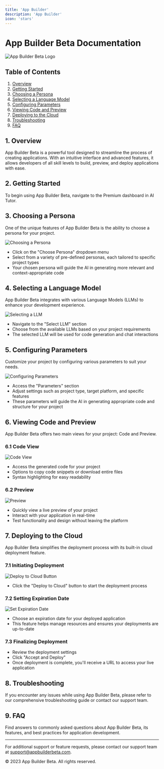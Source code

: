 ```yaml
---
title: 'App Builder'
description: 'App Builder'
icon: 'stars'
---
```




# App Builder Beta Documentation

![App Builder Beta Logo](https://img.mytsi.org/i/mfCG737.png)

## Table of Contents

1. [Overview](#overview)
2. [Getting Started](#getting-started)
3. [Choosing a Persona](#choosing-a-persona)
4. [Selecting a Language Model](#selecting-a-language-model)
5. [Configuring Parameters](#configuring-parameters)
6. [Viewing Code and Preview](#viewing-code-and-preview)
7. [Deploying to the Cloud](#deploying-to-the-cloud)
8. [Troubleshooting](#troubleshooting)
9. [FAQ](#faq)

## 1. Overview

App Builder Beta is a powerful tool designed to streamline the process of creating applications. With an intuitive interface and advanced features, it allows developers of all skill levels to build, preview, and deploy applications with ease.

## 2. Getting Started

To begin using App Builder Beta, navigate to the Premium dashboard in AI Tutor.

## 3. Choosing a Persona

One of the unique features of App Builder Beta is the ability to choose a persona for your project.

![Choosing a Persona](https://img.mytsi.org/i/qlhe733.png)

- Click on the "Choose Persona" dropdown menu
- Select from a variety of pre-defined personas, each tailored to specific project types
- Your chosen persona will guide the AI in generating more relevant and context-appropriate code

## 4. Selecting a Language Model

App Builder Beta integrates with various Language Models (LLMs) to enhance your development experience.

![Selecting a LLM](https://img.mytsi.org/i/FJGv728.png)

- Navigate to the "Select LLM" section
- Choose from the available LLMs based on your project requirements
- The selected LLM will be used for code generation and chat interactions

## 5. Configuring Parameters

Customize your project by configuring various parameters to suit your needs.

![Configuring Parameters](https://img.mytsi.org/i/0beo727.png)

- Access the "Parameters" section
- Adjust settings such as project type, target platform, and specific features
- These parameters will guide the AI in generating appropriate code and structure for your project

## 6. Viewing Code and Preview

App Builder Beta offers two main views for your project: Code and Preview.

### 6.1 Code View

![Code View](https://img.mytsi.org/i/lWKT736.png)

- Access the generated code for your project
- Options to copy code snippets or download entire files
- Syntax highlighting for easy readability

### 6.2 Preview

![Preview](https://img.mytsi.org/i/wgD2735.png)

- Quickly view a live preview of your project
- Interact with your application in real-time
- Test functionality and design without leaving the platform

## 7. Deploying to the Cloud

App Builder Beta simplifies the deployment process with its built-in cloud deployment feature.

### 7.1 Initiating Deployment

![Deploy to Cloud Button](https://img.mytsi.org/i/q9gS731.png)

- Click the "Deploy to Cloud" button to start the deployment process

### 7.2 Setting Expiration Date

![Set Expiration Date](https://img.mytsi.org/i/qYg5732.png)

- Choose an expiration date for your deployed application
- This feature helps manage resources and ensures your deployments are up-to-date

### 7.3 Finalizing Deployment

- Review the deployment settings
- Click "Accept and Deploy"
- Once deployment is complete, you'll receive a URL to access your live application

## 8. Troubleshooting

If you encounter any issues while using App Builder Beta, please refer to our comprehensive troubleshooting guide or contact our support team.

## 9. FAQ

Find answers to commonly asked questions about App Builder Beta, its features, and best practices for application development.

---

For additional support or feature requests, please contact our support team at support@appbuilderbeta.com.

© 2023 App Builder Beta. All rights reserved.
